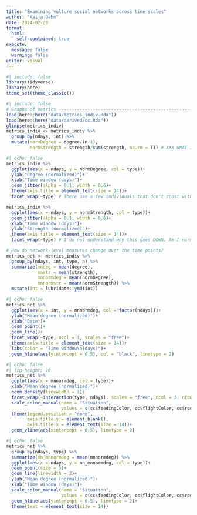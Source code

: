 ```yaml
---
title: "Examining vulture social networks across time scales"
author: "Kaija Gahm"
date: 2024-02-28
format: 
  html:
    self-contained: true
execute:
  message: false
  warning: false
editor: visual
---
```


```r
#| include: false
library(tidyverse)
library(here)
theme_set(theme_classic())
```

```r
#| include: false
# Graphs of metrics -------------------------------------------------------
load(here::here("data/metrics_indiv.Rda"))
load(here::here("data/derived/cc.Rda"))
glimpse(metrics_indiv)
metrics_indiv <- metrics_indiv %>%
  group_by(ndays, int) %>%
  mutate(normDegree = degree/(n-1),
         normStrength = strength/sum(strength, na.rm = T)) # XXX WHAT IS WRONG HERE?
```

```r
#| echo: false
metrics_indiv %>%
  ggplot(aes(x = ndays, y = normDegree, col = type))+
  ylab("Degree (normalized)")+
  xlab("Time window (days)")+
  geom_jitter(alpha = 0.1, width = 0.6)+
  theme(axis.title = element_text(size = 14))+
  facet_wrap(~type) # There are a few individuals that don't roost with the others and therefore have a low degree, even at the high time windows. I thought those were Carmel birds, but I've now removed the northern indivs and we still see this pattern.

metrics_indiv %>%
  ggplot(aes(x = ndays, y = normStrength, col = type))+
  geom_jitter(alpha = 0.1, width = 0.6)+
  xlab("Time window (days)")+
  ylab("Strength (normalized)")+
  theme(axis.title = element_text(size = 14))+
  facet_wrap(~type) # I do not understand why this goes DOWN. Am I normalizing it incorrectly?

# How do network-level measures change over the time points?
metrics_net <- metrics_indiv %>%
  group_by(ndays, int, type, n) %>%
  summarize(mndeg = mean(degree),
            mnstr = mean(strength),
            mnnormdeg = mean(normDegree),
            mnnormstr = mean(normStrength)) %>%
  mutate(int = lubridate::ymd(int))
```

```r
#| echo: false
metrics_net %>%
  ggplot(aes(x = int, y = mnnormdeg, col = factor(ndays)))+
  ylab("Mean degree (normalized)")+
  xlab("Date")+
  geom_point()+
  geom_line()+
  facet_wrap(~type, ncol = 1, scales = "free")+
  theme(axis.title = element_text(size = 14))+
  labs(color = "Time window\n(days)")+
  geom_hline(aes(yintercept = 0.5), col = "black", linetype = 2)
```

```r
#| echo: false
#| fig-height: 10
metrics_net %>%
  ggplot(aes(x = mnnormdeg, col = type))+
  xlab("Mean degree (normalized)")+
  geom_density(linewidth = 1)+
  facet_wrap(~interaction(type, ndays), scales = "free", ncol = 3, nrow = 7)+
  scale_color_manual(name = "Situation",
                     values = c(cc$feedingColor, cc$flightColor, cc$roostingColor))+
  theme(legend.position = "none",
        axis.title.y = element_blank(),
        axis.title.x = element_text(size = 14))+
  geom_vline(aes(xintercept = 0.5), linetype = 2)
```

```r
#| echo: false
metrics_net %>%
  group_by(ndays, type) %>%
  summarize(mn_mnnormdeg = mean(mnnormdeg)) %>%
  ggplot(aes(x = ndays, y = mn_mnnormdeg, col = type))+
  geom_point(size = 5)+
  geom_line(linewidth = 2)+
  ylab("Mean degree (normalized)")+
  xlab("Time window (days)")+
  scale_color_manual(name = "Situation",
                     values = c(cc$feedingColor, cc$flightColor, cc$roostingColor))+
  geom_hline(aes(yintercept = 0.5), linetype = 2)+
  theme(text = element_text(size = 14))
```
